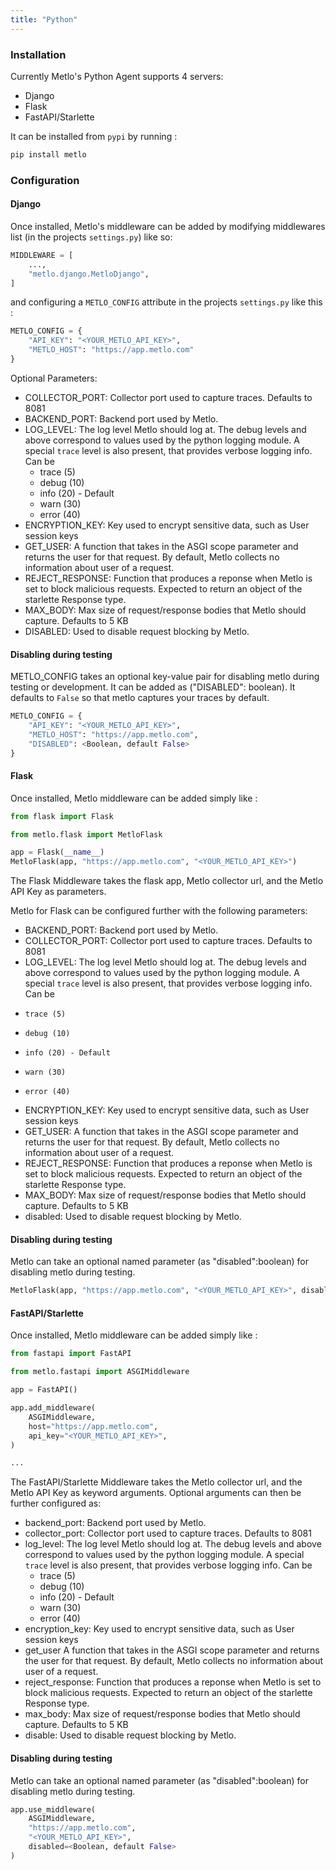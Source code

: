 ```yaml
---
title: "Python"
---
```


### Installation

Currently Metlo's Python Agent supports 4 servers:

- Django
- Flask
- FastAPI/Starlette

It can be installed from `pypi` by running :

```bash Shell
pip install metlo
```

### Configuration

#### Django

Once installed, Metlo's middleware can be added by modifying middlewares list
(in the projects `settings.py`) like so:

```py Python
MIDDLEWARE = [
    ...,
    "metlo.django.MetloDjango",
]
```

and configuring a `METLO_CONFIG` attribute in the projects `settings.py` like
this :

```py Python
METLO_CONFIG = {
    "API_KEY": "<YOUR_METLO_API_KEY>",
    "METLO_HOST": "https://app.metlo.com"
}
```

Optional Parameters:
 - COLLECTOR_PORT: Collector port used to capture traces. Defaults to 8081
 - BACKEND_PORT: Backend port used by Metlo.
 - LOG_LEVEL: The log level Metlo should log at. The debug levels and above correspond to values used by the python logging module. A special `trace` level is also present, that provides verbose logging info. Can be
   - trace (5)
   - debug (10)
   - info  (20) - Default
   - warn  (30)
   - error (40)
 - ENCRYPTION_KEY: Key used to encrypt sensitive data, such as User session keys
 - GET_USER: A function that takes in the ASGI scope parameter and returns the user for that request. By default, Metlo collects no information about user of a request.
 - REJECT_RESPONSE: Function that produces a reponse when Metlo is set to block malicious requests. Expected to return an object of the starlette Response type.
 - MAX_BODY: Max size of request/response bodies that Metlo should capture. Defaults to 5 KB
 - DISABLED: Used to disable request blocking by Metlo.

#### Disabling during testing

METLO_CONFIG takes an optional key-value pair for disabling metlo during testing
or development. It can be added as ("DISABLED": boolean). It defaults to `False`
so that metlo captures your traces by default.

```py Python
METLO_CONFIG = {
    "API_KEY": "<YOUR_METLO_API_KEY>",
    "METLO_HOST": "https://app.metlo.com",
    "DISABLED": <Boolean, default False>
}
```

#### Flask

Once installed, Metlo middleware can be added simply like :

```py Python
from flask import Flask

from metlo.flask import MetloFlask

app = Flask(__name__)
MetloFlask(app, "https://app.metlo.com", "<YOUR_METLO_API_KEY>")
```

The Flask Middleware takes the flask app, Metlo collector url, and the Metlo API
Key as parameters. 

Metlo for Flask can be configured further with the following parameters:

 - BACKEND_PORT: Backend port used by Metlo.
 - COLLECTOR_PORT: Collector port used to capture traces. Defaults to 8081
 - LOG_LEVEL: The log level Metlo should log at. The debug levels and above correspond to values used by the python logging module. A special `trace` level is also present, that provides verbose logging info. Can be
 -     trace (5)
 -     debug (10)
 -     info (20) - Default
 -     warn (30)
 -     error (40)
 - ENCRYPTION_KEY: Key used to encrypt sensitive data, such as User session keys
 - GET_USER: A function that takes in the ASGI scope parameter and returns the user for that request. By default, Metlo collects no information about user of a request.
 - REJECT_RESPONSE: Function that produces a reponse when Metlo is set to block malicious requests. Expected to return an object of the starlette Response type.
 - MAX_BODY: Max size of request/response bodies that Metlo should capture. Defaults to 5 KB
 - disabled: Used to disable request blocking by Metlo.


#### Disabling during testing

Metlo can take an optional named parameter (as "disabled":boolean) for disabling
metlo during testing.

```py Python
MetloFlask(app, "https://app.metlo.com", "<YOUR_METLO_API_KEY>", disabled=<Boolean, default False>)
```

#### FastAPI/Starlette

Once installed, Metlo middleware can be added simply like :

```py Python
from fastapi import FastAPI

from metlo.fastapi import ASGIMiddleware

app = FastAPI()

app.add_middleware(
    ASGIMiddleware,
    host="https://app.metlo.com",
    api_key="<YOUR_METLO_API_KEY>",
)

...
```

The FastAPI/Starlette Middleware takes the Metlo collector url, and the Metlo API
Key as keyword arguments. Optional arguments can then be further configured as:

- backend_port: Backend port used by Metlo.
- collector_port: Collector port used to capture traces. Defaults to 8081
- log_level: The log level Metlo should log at. The debug levels and above correspond to values used by the python logging module. A special `trace` level is also present, that provides verbose logging info. Can be
  - trace (5)
  - debug (10)
  - info  (20) - Default
  - warn  (30)
  - error (40)
- encryption_key: Key used to encrypt sensitive data, such as User session keys
- get_user A function that takes in the ASGI scope parameter and returns the user for that request. By default, Metlo collects no information about user of a request.
- reject_response: Function that produces a reponse when Metlo is set to block malicious requests. Expected to return an object of the starlette Response type.
- max_body: Max size of request/response bodies that Metlo should capture. Defaults to 5 KB
- disable: Used to disable request blocking by Metlo.

#### Disabling during testing

Metlo can take an optional named parameter (as "disabled":boolean) for disabling
metlo during testing.

```py Python
app.use_middleware(
    ASGIMiddleware,
    "https://app.metlo.com",
    "<YOUR_METLO_API_KEY>",
    disabled=<Boolean, default False>
)
```
